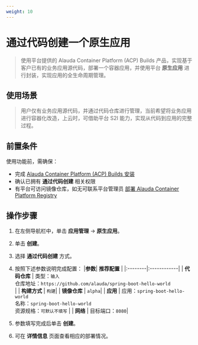 ```yaml
---
weight: 10
---
```


# 通过代码创建一个原生应用

> 使用平台提供的 Alauda Container Platform (ACP) Builds 产品，实现基于客户已有的业务应用源代码，部署一个容器应用，并使用平台 **原生应用** 进行封装，实现应用的全生命周期管理。

## 使用场景

> 用户仅有业务应用源代码，并通过代码仓库进行管理，当前希望将业务应用进行容器化改造，上云时，可借助平台 S2I 能力，实现从代码到应用的完整过程。

## 前置条件

使用功能前，需确保：
- 完成 [Alauda Container Platform (ACP) Builds 安装](../install_builds/install_builds_opeator.mdx)
- 确认已拥有 **通过代码创建** 相关权限
- 有平台可访问镜像仓库，如无可联系平台管理员 [部署 Alauda Container Platform Registry](../../image/install_registry.mdx)

## 操作步骤

1. 在左侧导航栏中，单击 **应用管理** -> **原生应用**。
2. 单击 **创建**。
3. 选择 **通过代码创建** 方式。
4. 按照下述参数说明完成配置：
    |**参数**| **推荐配置** |
    |:--------|:------------|
    | **代码仓库** | 类型：`输入`<br/> 仓库地址：`https://github.com/alauda/spring-boot-hello-world`<br/> |
    | **构建方式** | `构建`|
    | **镜像仓库**    | `alpha`|
    | **应用** | 应用：`spring-boot-hello-world`<br/> 名称：`spring-boot-hello-world` <br/> 资源规格：`可默认不填写` |
    | **网络** | 目标端口：`8080`|

5. 参数填写完成后单击 **创建**。
6. 可在 **详情信息** 页面查看相应的部署情况。